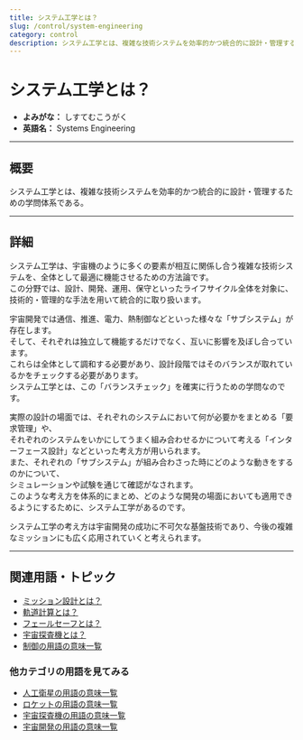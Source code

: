 ```yaml
---
title: システム工学とは？
slug: /control/system-engineering
category: control
description: システム工学とは、複雑な技術システムを効率的かつ統合的に設計・管理するための学問体系である。
---
```



<Head>
  <script type="application/ld+json">
    {`{
      "@context": "https://schema.org",
      "@type": "DefinedTerm",
      "name": "システム工学とは？",
      "inDefinedTermSet": "https://www.space-portal.org",
      "termCode": "control/system-engineering",
      "description": "システム工学とは、複雑な技術システムを効率的かつ統合的に設計・管理するための学問体系である。",
      "url": "https://www.space-portal.org/docs/control/system-engineering"
    }`}
  </script>
</Head>

# システム工学とは？

- **よみがな：** しすてむこうがく  
- **英語名：** Systems Engineering  

---

## 概要

システム工学とは、複雑な技術システムを効率的かつ統合的に設計・管理するための学問体系である。

---

## 詳細

システム工学は、宇宙機のように多くの要素が相互に関係し合う複雑な技術システムを、全体として最適に機能させるための方法論です。  
この分野では、設計、開発、運用、保守といったライフサイクル全体を対象に、技術的・管理的な手法を用いて統合的に取り扱います。  

宇宙開発では通信、推進、電力、熱制御などといった様々な「サブシステム」が存在します。  
そして、それぞれは独立して機能するだけでなく、互いに影響を及ぼし合っています。  
これらは全体として調和する必要があり、設計段階ではそのバランスが取れているかをチェックする必要があります。  
システム工学とは、この「バランスチェック」を確実に行うための学問なのです。  

実際の設計の場面では、それぞれのシステムにおいて何が必要かをまとめる「要求管理」や、  
それぞれのシステムをいかにしてうまく組み合わせるかについて考える「インターフェース設計」などといった考え方が用いられます。  
また、それぞれの「サブシステム」が組み合わさった時にどのような動きをするのかについて、  
シミュレーションや試験を通じて確認がなされます。  
このような考え方を体系的にまとめ、どのような開発の場面においても適用できるようにするために、システム工学があるのです。  


システム工学の考え方は宇宙開発の成功に不可欠な基盤技術であり、今後の複雑なミッションにも広く応用されていくと考えられます。

---

## 関連用語・トピック

- [ミッション設計とは？](/docs/control/mission-design/)
- [軌道計算とは？](/docs/orbit/operation/orbit-calculation/)
- [フェールセーフとは？](/docs/control/technology/fail-safe/)
- [宇宙探査機とは？](/docs/explorer/space-probe/)
- [制御の用語の意味一覧](/docs/category/control/)

### 他カテゴリの用語を見てみる
- [人工衛星の用語の意味一覧](/docs/category/satellite/)
- [ロケットの用語の意味一覧](/docs/category/rocket/)
- [宇宙探査機の用語の意味一覧](/docs/category/explorer/)
- [宇宙開発の用語の意味一覧](/docs/category/glossary/)